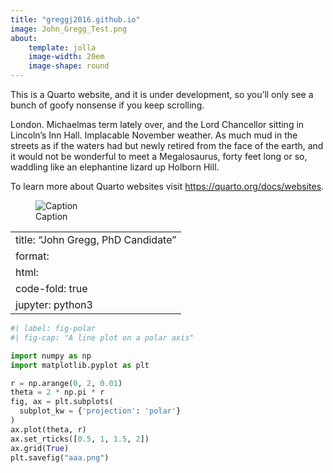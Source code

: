 ```yaml
---
title: "greggj2016.github.io"
image: John_Gregg_Test.png
about: 
    template: jolla
    image-width: 20em
    image-shape: round
---
```


This is a Quarto website, and it is under development, so you'll only see a bunch of goofy nonsense if you keep scrolling. 

London. Michaelmas term lately over, and the Lord Chancellor sitting in Lincoln's Inn Hall. Implacable November weather. As much mud in the streets as if the waters had but newly retired from the face of the earth, and it would not be wonderful to meet a Megalosaurus, forty feet long or so, waddling like an elephantine lizard up Holborn Hill.

To learn more about Quarto websites visit <https://quarto.org/docs/websites>.

![Caption](figure3.png)

<!-- #For a demonstration of a line plot on a polar axis, see @fig-polar. -->
<!-- conda_env <- "C:\\Users\\JohnGregg\\miniconda3\\envs\\STAR_outliers\\python.exe" -->
<!-- Sys.setenv(RETICULATE_PYTHON = conda_env) -->
<!-- library(reticulate) -->
<!-- py_module_available("jupyter") -->


---
title: "John Gregg, PhD Candidate"
format:
  html:
    code-fold: true
jupyter: python3
---

```python
#| label: fig-polar
#| fig-cap: "A line plot on a polar axis"

import numpy as np
import matplotlib.pyplot as plt

r = np.arange(0, 2, 0.01)
theta = 2 * np.pi * r
fig, ax = plt.subplots(
  subplot_kw = {'projection': 'polar'}
)
ax.plot(theta, r)
ax.set_rticks([0.5, 1, 1.5, 2])
ax.grid(True)
plt.savefig("aaa.png")
```

<!-- misc crap related to reticulate -->
<!-- Sys.getenv("RETICULATE_PYTHON") -->
<!-- py_module_available("numpy") -->
<!-- conda_list() -->
<!-- use_python("C:\\Users\\JohnGregg\\miniconda3\\envs\\STAR_outliers\\python.exe") -->
<!-- use_condaenv("STAR_outliers", required = TRUE) -->
<!-- py_module_available("jupyter") -->